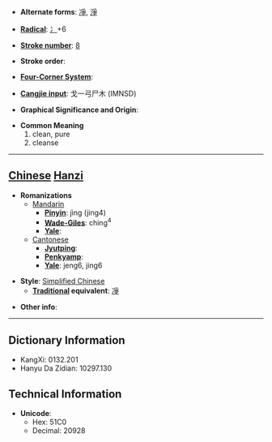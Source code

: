 * '''Alternate forms''': [[凈]], [[淨]]

* '''[[Wiktionary:Chinese radical index| Radical]]''': [[Wiktionary:Chinese radical index 冫|冫]]+6

* '''[[Wiktionary:Chinese total strokes index|Stroke number]]''': [[Wiktionary:Chinese total strokes index 8|8]]

* '''Stroke order''': 

* '''[[Wiktionary:Chinese four corner index|Four-Corner System]]''': 

* '''[[Wiktionary:Chinese Cangjie index|Cangjie input]]''': 戈一弓尸木 (IMNSD)

* '''Graphical Significance and Origin''': 

* '''Common Meaning'''
*#clean, pure
*# cleanse


----

== [[Chinese]] [[Hanzi]] ==

* '''Romanizations'''
** [[Mandarin]]
*** '''[[Pinyin]]''': jìng (jing4)
*** '''[[Wade-Giles]]''': ching<sup>4</sup>
*** '''[[Yale]]''': 
**[[Cantonese]]
***'''[[Jyutping]]''':
***'''[[Penkyamp]]''': 
***'''[[Yale]]''': jeng6, jing6

* '''Style''': [[Simplified Chinese]] 
** '''[[Traditional Chinese|Traditional]] equivalent''': [[凈]]

* '''Other info''': 

----

== Dictionary Information ==

* KangXi: 0132.201
* Hanyu Da Zidian: 10297.130

== Technical Information ==

* '''Unicode''':
** Hex: 51C0
** Decimal: 20928